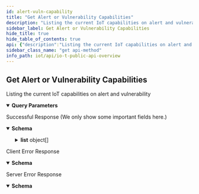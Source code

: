 ```yaml
---
id: alert-vuln-capability
title: "Get Alert or Vulnerability Capabilities"
description: "Listing the current IoT capabilities on alert and vulnerability"
sidebar_label: Get Alert or Vulnerability Capabilities
hide_title: true
hide_table_of_contents: true
api: {"description":"Listing the current IoT capabilities on alert and vulnerability","operationId":"alertVuln-capability","security":[{"X-Key-Id":[],"X-Access-Key":[]}],"tags":["IoT Public API"],"parameters":[{"description":"The customer ID to which the API call is directed","in":"query","name":"customerid","required":true,"schema":{"type":"string"}},{"description":"The type of IoT supported capabilities","in":"query","name":"type","required":true,"schema":{"type":"string","enum":["alert","vulnerability","all"]}}],"responses":{"200":{"description":"Successful Response (We only show some important fields here.)","content":{"application/json":{"schema":{"type":"object","required":["ver","api","list","total"],"properties":{"ver":{"type":"string","description":"The API version"},"api":{"type":"string","description":"The API path"},"total":{"type":"integer","description":"The total number of capabilities"},"list":{"type":"array","description":"An array of alert capabilities","items":{"type":"object","properties":{"name":{"type":"string","description":"The name of the alert/vulnerability"},"description":{"type":"string","description":"The descriptoin of this alert/vulnerability"},"source":{"type":"string","description":"The source of this alert/vulnerability"},"severity":{"type":"string","description":"The severity of this alert/vulnerability"},"type":{"type":"string","description":"The type of the alert/vulnerability"}}}}}},"examples":{"securityAlertsResponseExample":{"value":{"api":"alertVulnCapability/getList","ver":"v4.0","list":[{"name":"Suspicious port scanning activity","description":"Detected suspicious outbound port scanning activities. A port scan can be used to discover available application or networking services. A wide range port scan is not normal. It is often used by an attacker or a malware to discover target services with vulnerabilities.","type":"scanner","severity":"medium","source":"iot security"},{"name":"Potential port scanning activity","description":"Detected suspicious outbound port scanning activities. A port scan can be used to discover available application or networking services. A software initiated wide range port scan is not normal. It is often used by an attacker or a malware to discover target services with vulnerabilities.","type":"scanner","severity":"medium","source":"iot security"}],"total":2}},"vulnerabilityResponseExample":{"value":{"api":"alertVulnCapability/getList","ver":"v4.0","list":[{"name":"Windows SMB v1 Usage","description":"SMB (Server Message Block) is a protocol for sharing files. It allows a device to locate files on other devices running SMB and open, read, write to, and delete those files. There are various implementations of SMB such as Microsoft SMB and Samba. Samba provides file and print services and can integrate with a Microsoft Windows Server domain. Unfortunately, some versions of Microsoft Windows and Samba Servers running SMB v1 are vulnerable to attack because they can allow attackers to obtain sensitive information from them and launch various exploits. As a result, the use of SMB v1 on devices running Microsoft Windows or Linux is considered a security risk.","impact":"By exploiting SMB v1 vulnerabilities, an attacker can access information, run arbitrary code, launch attacks such as man-in-the-middle and denial-of-service, and install malware such as EternalBlue, WannaCry, and Conficker on the compromised system. From there, the malware can spread to other computers with which the victim interacts online. Palo Alto Networks IoT Security Team recommends that you evaluate the impact of these vulnerabilities based on their operational environment and specific clinical usage.","source":"IoT Security","severity":"High"},{"name":"CVE-2013-7404","impact":"Successful exploitation of this vulnerability may allow a remote attacker to bypass authentication and gain access to the affected devices.\n\nImpact to individual organizations depends on many factors that are unique to each organization. NCCIC recommends that organizations evaluate the impact of this vulnerability based on their operational environment and specific clinical usage.","source":"IoT Security","description":"GE Healthcare Discovery NM 750b has a password of 2getin for the insite account for (1) Telnet and (2) FTP, which has unspecified impact and attack vectors.  NOTE: it is not clear whether this password is default, hardcoded, or dependent on another system or product that requires a fixed value.","severity":"High"}],"total":2}}}}}},"4XX":{"description":"Client Error Response","content":{"application/json":{"schema":{"type":"object","properties":{"code":{"type":"string","description":"STATUS_CODE"},"msg":{"type":"string","description":"GENERAL_MESSAGE"}}},"examples":{"Bad Request":{"value":{"code":400,"msg":"Bad Request. This occurs when an HTTP request contains an invalid query string."}},"Forbidden access":{"value":{"code":403,"msg":"Forbidden access. Either the provided API key is invalid or it does not have the required RBAC permissions to run this API."}},"Too many requests":{"value":{"code":429,"msg":"Too many requests. The number of requests for device details for a single device exceeded the rate limit of 180 queries per minute per tenant."}}}}}},"5XX":{"description":"Server Error Response","content":{"application/json":{"schema":{"type":"object","properties":{"code":{"type":"string","description":"STATUS_CODE"},"msg":{"type":"string","description":"GENERAL_MESSAGE"}}},"examples":{"securityAlertsResponseExample":{"value":{"code":500,"msg":"Internal server error. A unified status for API communication type errors."}}}}}}},"method":"get","path":"/pub/v4.0/alertVuln/capability","servers":[{"url":"https://{customer-name}.iot.paloaltonetworks.com"}],"securitySchemes":{"X-Key-Id":{"description":"Your API header requires X-Key-Id for authentication.","type":"apiKey","in":"header","name":"X-Key-Id"},"X-Access-Key":{"description":"Your API header requires X-Key-Key for authentication.","type":"apiKey","in":"header","name":"X-Access-Key"}},"info":{"description":"Please refer [IoT Public API Authentication](iot-public-api-headers) to know how to get API Key<br/>\n","title":"IoT Public API Overview","version":"v4.0","contact":{}},"postman":{"name":"Get Alert or Vulnerability Capabilities","description":{"content":"Listing the current IoT capabilities on alert and vulnerability","type":"text/plain"},"url":{"path":["pub","v4.0","alertVuln","capability"],"host":["{{baseUrl}}"],"query":[{"disabled":false,"description":{"content":"(Required) The customer ID to which the API call is directed","type":"text/plain"},"key":"customerid","value":""},{"disabled":false,"description":{"content":"(Required) The type of IoT supported capabilities","type":"text/plain"},"key":"type","value":""}],"variable":[]},"header":[{"key":"Accept","value":"application/json"}],"method":"GET","auth":{"type":"apikey","apikey":[{"type":"any","value":"X-Key-Id","key":"key"},{"type":"any","value":"<API Key>","key":"value"},{"type":"any","value":"header","key":"in"}]}}}
sidebar_class_name: "get api-method"
info_path: iot/api/io-t-public-api-overview
---
```



## Get Alert or Vulnerability Capabilities



Listing the current IoT capabilities on alert and vulnerability

<details style={{"marginBottom":"1rem"}} data-collapsed={false} open={true}><summary style={{}}><strong>Query Parameters</strong></summary><div><ul><ParamsItem className={"paramsItem"} param={{"description":"The customer ID to which the API call is directed","in":"query","name":"customerid","required":true,"schema":{"type":"string"}}}></ParamsItem><ParamsItem className={"paramsItem"} param={{"description":"The type of IoT supported capabilities","in":"query","name":"type","required":true,"schema":{"type":"string","enum":["alert","vulnerability","all"]}}}></ParamsItem></ul></div></details><div><ApiTabs><TabItem label={"200"} value={"200"}><div>

Successful Response (We only show some important fields here.)

</div><div><MimeTabs groupId={"mime-type"}><TabItem label={"application/json"} value={"application/json"}><SchemaTabs groupId={"schema-tabs"}><TabItem label={"Schema"} value={"Schema"}><details style={{}} data-collapsed={false} open={true}><summary style={{"textAlign":"left"}}><strong>Schema</strong></summary><div style={{"textAlign":"left","marginLeft":"1rem"}}></div><ul style={{"marginLeft":"1rem"}}><SchemaItem collapsible={false} name={"ver"} required={false} schemaDescription={"The API version"} schemaName={"string"} qualifierMessage={undefined} defaultValue={undefined}></SchemaItem><SchemaItem collapsible={false} name={"api"} required={false} schemaDescription={"The API path"} schemaName={"string"} qualifierMessage={undefined} defaultValue={undefined}></SchemaItem><SchemaItem collapsible={false} name={"total"} required={false} schemaDescription={"The total number of capabilities"} schemaName={"integer"} qualifierMessage={undefined} defaultValue={undefined}></SchemaItem><SchemaItem collapsible={true} className={"schemaItem"}><details style={{}}><summary style={{}}><strong>list</strong><span style={{"opacity":"0.6"}}> object[]</span></summary><div style={{"marginLeft":"1rem"}}><div style={{"marginTop":".5rem","marginBottom":".5rem"}}>

An array of alert capabilities

</div><SchemaItem collapsible={false} name={"name"} required={false} schemaDescription={"The name of the alert/vulnerability"} schemaName={"string"} qualifierMessage={undefined} defaultValue={undefined}></SchemaItem><SchemaItem collapsible={false} name={"description"} required={false} schemaDescription={"The descriptoin of this alert/vulnerability"} schemaName={"string"} qualifierMessage={undefined} defaultValue={undefined}></SchemaItem><SchemaItem collapsible={false} name={"source"} required={false} schemaDescription={"The source of this alert/vulnerability"} schemaName={"string"} qualifierMessage={undefined} defaultValue={undefined}></SchemaItem><SchemaItem collapsible={false} name={"severity"} required={false} schemaDescription={"The severity of this alert/vulnerability"} schemaName={"string"} qualifierMessage={undefined} defaultValue={undefined}></SchemaItem><SchemaItem collapsible={false} name={"type"} required={false} schemaDescription={"The type of the alert/vulnerability"} schemaName={"string"} qualifierMessage={undefined} defaultValue={undefined}></SchemaItem></div></details></SchemaItem></ul></details></TabItem><TabItem label={"Example (from schema)"} value={"Example (from schema)"}><ResponseSamples responseExample={"{\n  \"ver\": \"string\",\n  \"api\": \"string\",\n  \"total\": 0,\n  \"list\": [\n    {\n      \"name\": \"string\",\n      \"description\": \"string\",\n      \"source\": \"string\",\n      \"severity\": \"string\",\n      \"type\": \"string\"\n    }\n  ]\n}"} language={"json"}></ResponseSamples></TabItem><TabItem label={"Security Alerts Response Example"} value={"Security Alerts Response Example"}><ResponseSamples responseExample={"{\n  \"api\": \"alertVulnCapability/getList\",\n  \"ver\": \"v4.0\",\n  \"list\": [\n    {\n      \"name\": \"Suspicious port scanning activity\",\n      \"description\": \"Detected suspicious outbound port scanning activities. A port scan can be used to discover available application or networking services. A wide range port scan is not normal. It is often used by an attacker or a malware to discover target services with vulnerabilities.\",\n      \"type\": \"scanner\",\n      \"severity\": \"medium\",\n      \"source\": \"iot security\"\n    },\n    {\n      \"name\": \"Potential port scanning activity\",\n      \"description\": \"Detected suspicious outbound port scanning activities. A port scan can be used to discover available application or networking services. A software initiated wide range port scan is not normal. It is often used by an attacker or a malware to discover target services with vulnerabilities.\",\n      \"type\": \"scanner\",\n      \"severity\": \"medium\",\n      \"source\": \"iot security\"\n    }\n  ],\n  \"total\": 2\n}"} language={"json"}></ResponseSamples></TabItem><TabItem label={"Vulnerability Response Example"} value={"Vulnerability Response Example"}><ResponseSamples responseExample={"{\n  \"api\": \"alertVulnCapability/getList\",\n  \"ver\": \"v4.0\",\n  \"list\": [\n    {\n      \"name\": \"Windows SMB v1 Usage\",\n      \"description\": \"SMB (Server Message Block) is a protocol for sharing files. It allows a device to locate files on other devices running SMB and open, read, write to, and delete those files. There are various implementations of SMB such as Microsoft SMB and Samba. Samba provides file and print services and can integrate with a Microsoft Windows Server domain. Unfortunately, some versions of Microsoft Windows and Samba Servers running SMB v1 are vulnerable to attack because they can allow attackers to obtain sensitive information from them and launch various exploits. As a result, the use of SMB v1 on devices running Microsoft Windows or Linux is considered a security risk.\",\n      \"impact\": \"By exploiting SMB v1 vulnerabilities, an attacker can access information, run arbitrary code, launch attacks such as man-in-the-middle and denial-of-service, and install malware such as EternalBlue, WannaCry, and Conficker on the compromised system. From there, the malware can spread to other computers with which the victim interacts online. Palo Alto Networks IoT Security Team recommends that you evaluate the impact of these vulnerabilities based on their operational environment and specific clinical usage.\",\n      \"source\": \"IoT Security\",\n      \"severity\": \"High\"\n    },\n    {\n      \"name\": \"CVE-2013-7404\",\n      \"impact\": \"Successful exploitation of this vulnerability may allow a remote attacker to bypass authentication and gain access to the affected devices.\\n\\nImpact to individual organizations depends on many factors that are unique to each organization. NCCIC recommends that organizations evaluate the impact of this vulnerability based on their operational environment and specific clinical usage.\",\n      \"source\": \"IoT Security\",\n      \"description\": \"GE Healthcare Discovery NM 750b has a password of 2getin for the insite account for (1) Telnet and (2) FTP, which has unspecified impact and attack vectors.  NOTE: it is not clear whether this password is default, hardcoded, or dependent on another system or product that requires a fixed value.\",\n      \"severity\": \"High\"\n    }\n  ],\n  \"total\": 2\n}"} language={"json"}></ResponseSamples></TabItem></SchemaTabs></TabItem></MimeTabs></div></TabItem><TabItem label={"4XX"} value={"4XX"}><div>

Client Error Response

</div><div><MimeTabs groupId={"mime-type"}><TabItem label={"application/json"} value={"application/json"}><SchemaTabs groupId={"schema-tabs"}><TabItem label={"Schema"} value={"Schema"}><details style={{}} data-collapsed={false} open={true}><summary style={{"textAlign":"left"}}><strong>Schema</strong></summary><div style={{"textAlign":"left","marginLeft":"1rem"}}></div><ul style={{"marginLeft":"1rem"}}><SchemaItem collapsible={false} name={"code"} required={false} schemaDescription={"STATUS_CODE"} schemaName={"string"} qualifierMessage={undefined} defaultValue={undefined}></SchemaItem><SchemaItem collapsible={false} name={"msg"} required={false} schemaDescription={"GENERAL_MESSAGE"} schemaName={"string"} qualifierMessage={undefined} defaultValue={undefined}></SchemaItem></ul></details></TabItem><TabItem label={"Example (from schema)"} value={"Example (from schema)"}><ResponseSamples responseExample={"{\n  \"code\": \"string\",\n  \"msg\": \"string\"\n}"} language={"json"}></ResponseSamples></TabItem><TabItem label={" Bad  Request"} value={" Bad  Request"}><ResponseSamples responseExample={"{\n  \"code\": 400,\n  \"msg\": \"Bad Request. This occurs when an HTTP request contains an invalid query string.\"\n}"} language={"json"}></ResponseSamples></TabItem><TabItem label={" Forbidden access"} value={" Forbidden access"}><ResponseSamples responseExample={"{\n  \"code\": 403,\n  \"msg\": \"Forbidden access. Either the provided API key is invalid or it does not have the required RBAC permissions to run this API.\"\n}"} language={"json"}></ResponseSamples></TabItem><TabItem label={" Too many requests"} value={" Too many requests"}><ResponseSamples responseExample={"{\n  \"code\": 429,\n  \"msg\": \"Too many requests. The number of requests for device details for a single device exceeded the rate limit of 180 queries per minute per tenant.\"\n}"} language={"json"}></ResponseSamples></TabItem></SchemaTabs></TabItem></MimeTabs></div></TabItem><TabItem label={"5XX"} value={"5XX"}><div>

Server Error Response

</div><div><MimeTabs groupId={"mime-type"}><TabItem label={"application/json"} value={"application/json"}><SchemaTabs groupId={"schema-tabs"}><TabItem label={"Schema"} value={"Schema"}><details style={{}} data-collapsed={false} open={true}><summary style={{"textAlign":"left"}}><strong>Schema</strong></summary><div style={{"textAlign":"left","marginLeft":"1rem"}}></div><ul style={{"marginLeft":"1rem"}}><SchemaItem collapsible={false} name={"code"} required={false} schemaDescription={"STATUS_CODE"} schemaName={"string"} qualifierMessage={undefined} defaultValue={undefined}></SchemaItem><SchemaItem collapsible={false} name={"msg"} required={false} schemaDescription={"GENERAL_MESSAGE"} schemaName={"string"} qualifierMessage={undefined} defaultValue={undefined}></SchemaItem></ul></details></TabItem><TabItem label={"Example (from schema)"} value={"Example (from schema)"}><ResponseSamples responseExample={"{\n  \"code\": \"string\",\n  \"msg\": \"string\"\n}"} language={"json"}></ResponseSamples></TabItem><TabItem label={"Security Alerts Response Example"} value={"Security Alerts Response Example"}><ResponseSamples responseExample={"{\n  \"code\": 500,\n  \"msg\": \"Internal server error. A unified status for API communication type errors.\"\n}"} language={"json"}></ResponseSamples></TabItem></SchemaTabs></TabItem></MimeTabs></div></TabItem></ApiTabs></div>
      